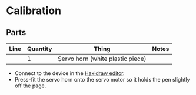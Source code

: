 # Calibration

## Parts

| Line | Quantity | Thing                            | Notes |
| ---- | -------- | -------------------------------- | ----- |
|      | 1        | Servo horn (white plastic piece) |

- Connect to the device in the [Haxidraw editor](https://editor.haxidraw.hackclub.com).
- Press-fit the servo horn onto the servo motor so it holds the pen slightly off the page.
